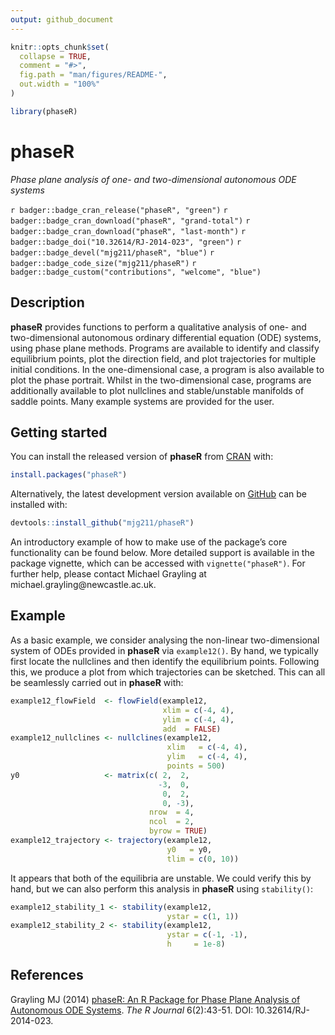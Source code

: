 ```yaml
---
output: github_document
---
```


<!-- README.md is generated from README.Rmd. Please edit that file -->

```r
knitr::opts_chunk$set(
  collapse = TRUE,
  comment = "#>",
  fig.path = "man/figures/README-",
  out.width = "100%"
)
```

```r
library(phaseR)
```

# phaseR

*Phase plane analysis of one- and two-dimensional autonomous ODE systems*

`r badger::badge_cran_release("phaseR", "green")`
`r badger::badge_cran_download("phaseR", "grand-total")`
`r badger::badge_cran_download("phaseR", "last-month")`
`r badger::badge_doi("10.32614/RJ-2014-023", "green")`
`r badger::badge_devel("mjg211/phaseR", "blue")`
`r badger::badge_code_size("mjg211/phaseR")`
`r badger::badge_custom("contributions", "welcome", "blue")`

## Description

__phaseR__ provides functions to perform a qualitative analysis of one- and two-dimensional autonomous ordinary differential equation (ODE) systems, using phase plane methods. Programs are available to identify and classify equilibrium points, plot the direction field, and plot trajectories for multiple initial conditions. In the one-dimensional case, a program is also available to plot the phase portrait. Whilst in the two-dimensional case, programs are additionally available to plot nullclines and stable/unstable manifolds of saddle points. Many example systems are provided for the user.

## Getting started

You can install the released version of __phaseR__ from [CRAN](https://CRAN.R-project.org) with:

``` r
install.packages("phaseR")
```

Alternatively, the latest development version available on [GitHub](https://github.com/) can be installed with:

``` r
devtools::install_github("mjg211/phaseR")
```

An introductory example of how to make use of the package’s core functionality can be found below. More detailed support is available in the package vignette, which can be accessed with `vignette("phaseR")`. For further help, please contact Michael Grayling at michael.grayling@newcastle.ac.uk.

## Example

As a basic example, we consider analysing the non-linear two-dimensional system of ODEs provided in __phaseR__ via `example12()`. By hand, we typically first locate the nullclines and then identify the equilibrium points. Following this, we produce a plot from which trajectories can be sketched. This can all be seamlessly carried out in __phaseR__ with:
```r
example12_flowField  <- flowField(example12,
                                  xlim = c(-4, 4),
                                  ylim = c(-4, 4),
                                  add  = FALSE)
example12_nullclines <- nullclines(example12,
                                   xlim   = c(-4, 4), 
                                   ylim   = c(-4, 4),
                                   points = 500)
y0                   <- matrix(c( 2,  2,
                                 -3,  0,
                                  0,  2,
                                  0, -3), 
                               nrow  = 4,
                               ncol  = 2,
                               byrow = TRUE)
example12_trajectory <- trajectory(example12,
                                   y0   = y0,
                                   tlim = c(0, 10))
```
It appears that both of the equilibria are unstable. We could verify this by hand, but we can also perform this analysis in __phaseR__ using `stability()`:
```r
example12_stability_1 <- stability(example12,
                                   ystar = c(1, 1))
example12_stability_2 <- stability(example12,
                                   ystar = c(-1, -1),
                                   h     = 1e-8)
```

## References

Grayling MJ (2014) [phaseR: An R Package for Phase Plane Analysis of Autonomous ODE Systems](https://doi.org/10.32614/RJ-2014-023). *The R Journal* 6(2):43-51. DOI: 10.32614/RJ-2014-023.
